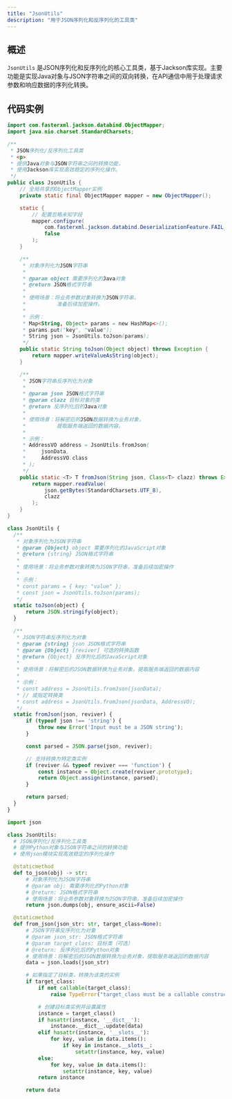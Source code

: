 ```yaml
---
title: "JsonUtils"
description: "用于JSON序列化和反序列化的工具类"
---
```


## 概述

`JsonUtils` 是JSON序列化和反序列化的核心工具类，基于Jackson库实现。主要功能是实现Java对象与JSON字符串之间的双向转换，在API通信中用于处理请求参数和响应数据的序列化转换。


## 代码实例
<CodeGroup>

```java JsonUtils.java
import com.fasterxml.jackson.databind.ObjectMapper;
import java.nio.charset.StandardCharsets;

/**
 * JSON序列化/反序列化工具类
 * <p>
 * 提供Java对象与JSON字符串之间的转换功能，
 * 使用Jackson库实现高效稳定的序列化操作。
 */
public class JsonUtils {
    // 全局共享的ObjectMapper实例
    private static final ObjectMapper mapper = new ObjectMapper();

    static {
        // 配置忽略未知字段
        mapper.configure(
            com.fasterxml.jackson.databind.DeserializationFeature.FAIL_ON_UNKNOWN_PROPERTIES,
            false
        );
    }

    /**
     * 对象序列化为JSON字符串
     *
     * @param object 需要序列化的Java对象
     * @return JSON格式字符串
     *
     * 使用场景：将业务参数对象转换为JSON字符串，
     *          准备后续加密操作。
     *
     * 示例：
     * Map<String, Object> params = new HashMap<>();
     * params.put("key", "value");
     * String json = JsonUtils.toJson(params);
     */
    public static String toJson(Object object) throws Exception {
        return mapper.writeValueAsString(object);
    }

    /**
     * JSON字符串反序列化为对象
     *
     * @param json JSON格式字符串
     * @param clazz 目标对象的类
     * @return 反序列化后的Java对象
     *
     * 使用场景：将解密后的JSON数据转换为业务对象，
     *          提取服务端返回的数据内容。
     *
     * 示例：
     * AddressVO address = JsonUtils.fromJson(
     *     jsonData,
     *     AddressVO.class
     * );
     */
    public static <T> T fromJson(String json, Class<T> clazz) throws Exception {
        return mapper.readValue(
            json.getBytes(StandardCharsets.UTF_8),
            clazz
        );
    }
}
  ```

  ```javascript JsonUtils.js
class JsonUtils {
    /**
     * 对象序列化为JSON字符串
     * @param {Object} object 需要序列化的JavaScript对象
     * @return {string} JSON格式字符串
     *
     * 使用场景：将业务参数对象转换为JSON字符串，准备后续加密操作
     *
     * 示例：
     * const params = { key: "value" };
     * const json = JsonUtils.toJson(params);
     */
    static toJson(object) {
        return JSON.stringify(object);
    }

    /**
     * JSON字符串反序列化为对象
     * @param {string} json JSON格式字符串
     * @param {Object} [reviver] 可选的转换函数
     * @return {Object} 反序列化后的JavaScript对象
     *
     * 使用场景：将解密后的JSON数据转换为业务对象，提取服务端返回的数据内容
     *
     * 示例：
     * const address = JsonUtils.fromJson(jsonData);
     * // 或指定转换类
     * const address = JsonUtils.fromJson(jsonData, AddressVO);
     */
    static fromJson(json, reviver) {
        if (typeof json !== 'string') {
            throw new Error('Input must be a JSON string');
        }

        const parsed = JSON.parse(json, reviver);

        // 支持转换为特定类实例
        if (reviver && typeof reviver === 'function') {
            const instance = Object.create(reviver.prototype);
            return Object.assign(instance, parsed);
        }

        return parsed;
    }
}

  ```

  ```python JsonUtils.py
import json

class JsonUtils:
    # JSON序列化/反序列化工具类
    # 提供Python对象与JSON字符串之间的转换功能
    # 使用json模块实现高效稳定的序列化操作

    @staticmethod
    def to_json(obj) -> str:
        # 对象序列化为JSON字符串
        # @param obj: 需要序列化的Python对象
        # @return: JSON格式字符串
        # 使用场景：将业务参数对象转换为JSON字符串，准备后续加密操作
        return json.dumps(obj, ensure_ascii=False)

    @staticmethod
    def from_json(json_str: str, target_class=None):
        # JSON字符串反序列化为对象
        # @param json_str: JSON格式字符串
        # @param target_class: 目标类（可选）
        # @return: 反序列化后的Python对象
        # 使用场景：将解密后的JSON数据转换为业务对象，提取服务端返回的数据内容
        data = json.loads(json_str)

        # 如果指定了目标类，转换为该类的实例
        if target_class:
            if not callable(target_class):
                raise TypeError("target_class must be a callable constructor")

            # 创建目标类实例并设置属性
            instance = target_class()
            if hasattr(instance, '__dict__'):
                instance.__dict__.update(data)
            elif hasattr(instance, '__slots__'):
                for key, value in data.items():
                    if key in instance.__slots__:
                        setattr(instance, key, value)
            else:
                for key, value in data.items():
                    setattr(instance, key, value)
            return instance

        return data
  ```

</CodeGroup>